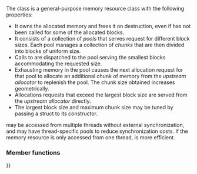 {{cpp/experimental/pmr/title|synchronized_pool_resource}}
{{cpp/experimental/lib extensions/pmr/synchronized_pool_resource/navbar}}
{{ddcl|header=experimental/memory_resource|since=libfund_ts|
class synchronized_pool_resource : public memory_resource;
}}

The class {{tt|std::experimental::pmr::synchronized_pool_resource}} is a general-purpose memory resource class with the following properties:
* It owns the allocated memory and frees it on destruction, even if {{tt|deallocate}} has not been called for some of the allocated blocks.
* It consists of a collection of ''pools'' that serves request for different block sizes. Each pool manages a collection of ''chunks'' that are then divided into blocks of uniform size. 
* Calls to {{ltt|cpp/experimental/synchronized_pool_resource/do_allocate}} are dispatched to the pool serving the smallest blocks accommodating the requested size.
* Exhausting memory in the pool causes the next allocation request for that pool to allocate an additional chunk of memory from the ''upstream allocator'' to replenish the pool. The chunk size obtained increases geometrically.
* Allocations requests that exceed the largest block size are served from the ''upstream allocator'' directly.
* The largest block size and maximum chunk size may be tuned by passing a {{lc|std::experimental::pmr::pool_options}} struct to its constructor.

{{tt|synchronized_pool_resource}} may be accessed from multiple threads without external synchronization, and may have thread-specific pools to reduce synchronization costs. If the memory resource is only accessed from one thread, {{ltt|cpp/experimental/unsynchronized_pool_resource}} is more efficient.

===Member functions===
{{dsc begin}}
{{dsc inc|cpp/experimental/synchronized_pool_resource/dsc constructor}}
{{dsc inc|cpp/experimental/synchronized_pool_resource/dsc destructor}}
{{dsc inc|cpp/experimental/synchronized_pool_resource/dsc operator{{=}}}}

{{dsc h2|Public member functions}}
{{dsc inc|cpp/experimental/synchronized_pool_resource/dsc release}}
{{dsc inc|cpp/experimental/synchronized_pool_resource/dsc upstream_resource}}
{{dsc inc|cpp/experimental/synchronized_pool_resource/dsc options}}

{{dsc h2|Protected member functions}}
{{dsc inc|cpp/experimental/synchronized_pool_resource/dsc do_allocate}}
{{dsc inc|cpp/experimental/synchronized_pool_resource/dsc do_deallocate}}
{{dsc inc|cpp/experimental/synchronized_pool_resource/dsc do_is_equal}}
{{dsc end}}